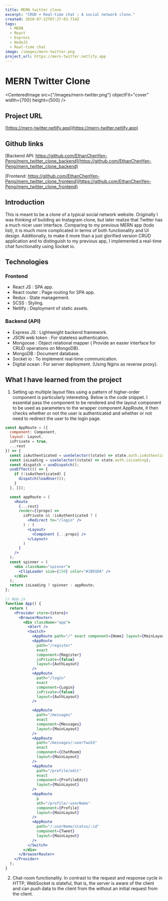 ```yaml
---
title: MERN twitter clone
excerpt: "CRUD + Real-time chat : A social network clone."
created: 2020-07-22T07:27:03.714Z
tags:
  - MERN
  - React
  - Express
  - NodeJS
  - Real-time chat
image: /images/mern-twitter.png
project_url: https://mern-twitter.netlify.app
---
```

# MERN Twitter Clone

<CenteredImage
  src={"/images/mern-twitter.png"}
  objectFit="cover"
  width={700}
  height={500}
/>

## Project URL
[https://mern-twitter.netlify.app](https://mern-twitter.netlify.app)

## Github links
[Backend API: https://github.com/EthanChenYen-Peng/mern_twitter_clone_backend](https://github.com/EthanChenYen-Peng/mern_twitter_clone_backend)

[Frontend: https://github.com/EthanChenYen-Peng/mern_twitter_clone_frontend](https://github.com/EthanChenYen-Peng/mern_twitter_clone_frontend)

## Introduction

This is meant to be a clone of a typical social network website. Originally I was thinking of building an Instagram clone, but later realize that Twitter has a much nicer user interface. Comparing to my previous MERN app (todo list), it is much more complicated in terms of both functionality and UI design. Additionally, to make it more than a just glorified version CRUD application and to distinguish to my previous app, I implemented a real-time chat functionality using Socket io.

## Technologies

### Frontend

- React JS : SPA app.
- React router : Page routing for SPA app.
- Redux : State management.
- SCSS : Styling.
- Netlify : Deployment of static assets.

### Backend (API)

- Express JS : Lightweight backend framework.
- JSON web token : For stateless authentication.
- Mongoose : Object relational mapper ( Provide an easier interface for CRUD operations on MongoDB).
- MongoDB : Document database.
- Socket io : To implement real-time communication.
- Digital ocean : For server deployment. (Using Nginx as reverse proxy).

## What I have learned from the project

1. Setting up multiple layout files using a pattern of higher-order component is particularly interesting. Below is the code snippet.
   I essential pass the component to be rendered and the layout component to be used as parameters to the wrapper component AppRoute, it then checks whether or not the user is authenticated and whether or not need to redirect the user to the login page.

```jsx
const AppRoute = ({
  component: Component,
  layout: Layout,
  isPrivate = true,
  ...rest
}) => {
  const isAuthenticated = useSelector((state) => state.auth.isAuthenticated);
  const isLoading = useSelector((state) => state.auth.isLoading);
  const dispatch = useDispatch();
  useEffect(() => {
    if (!isAuthenticated) {
      dispatch(loadUser());
    }
  }, []);

  const appRoute = (
    <Route
      {...rest}
      render={(props) =>
        isPrivate && !isAuthenticated ? (
          <Redirect to="/login" />
        ) : (
          <Layout>
            <Component {...props} />
          </Layout>
        )
      }
    />
  );
  const spinner = (
    <div className="spinner">
      <ClipLoader size={150} color="#1B91DA" />
    </div>
  );
  return isLoading ? spinner : appRoute;
};
```

```jsx
// App.js
function App() {
  return (
    <Provider store={store}>
      <BrowserRouter>
        <div className="app">
          <Alert />
          <Switch>
            <AppRoute path="/" exact component={Home} layout={MainLayout} />
            <AppRoute
              path="/register"
              exact
              component={Register}
              isPrivate={false}
              layout={AuthLayout}
            />
            <AppRoute
              path="/login"
              exact
              component={Login}
              isPrivate={false}
              layout={AuthLayout}
            />

            <AppRoute
              path="/messages"
              exact
              component={Messages}
              layout={MainLayout}
            />
            <AppRoute
              path="/messages/:userTwoId"
              exact
              component={ChatRoom}
              layout={MainLayout}
            />
            <AppRoute
              path="/profile/edit"
              exact
              component={ProfileEdit}
              layout={MainLayout}
            />
            <AppRoute
              p
              ath="/profile/:userName"
              component={Profile}
              layout={MainLayout}
            />
            <AppRoute
              path="/:userName/status/:id"
              component={Tweet}
              layout={MainLayout}
            />
          </Switch>
        </div>
      </BrowserRouter>
    </Provider>
  );
}
```

2. Chat-room functionality. In contrast to the request and response cycle in HTTP, WebSocket is stateful, that is, the server is aware of the client and can push data to the client from the without an initial request from the client.
